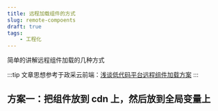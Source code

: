 ```yaml
---
title: 远程加载组件的方式
slug: remote-compoents
draft: true
tags:
    - 工程化
---
```


简单的讲解远程组件加载的几种方式

<!--truncate-->


:::tip
文章思想参考于政采云前端：[浅谈低代码平台远程组件加载方案](https://mp.weixin.qq.com/s/cBWFpDdGutow59RpeSALAA)
:::

## 方案一：把组件放到 cdn 上，然后放到全局变量上
